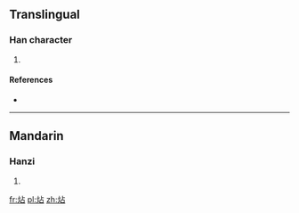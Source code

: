 ==Translingual==

===Han character===
{{Han char|rn=86|rad=火|as=05|sn=9|four=|canj=火卜口 (FYR)}}

# {{defn|Han|sort=火05}}

====References====
* {{Han ref|kx=0669.040|dkj=18963|dj=1078.090|hdz=32195.060|uh=70B6|ud=28854}}

----

==Mandarin==

===Hanzi===
{{cmn-hanzi|pin=[[hān]] ([[han1]])|wg=han<sup>1</sup>}}

# {{defn|lang=cmn|sort=火05}}

[[fr:炶]]
[[pl:炶]]
[[zh:炶]]